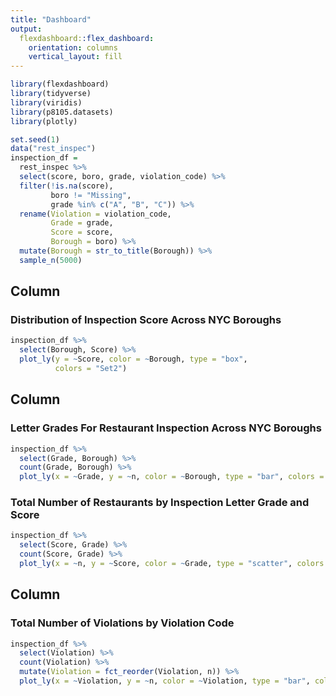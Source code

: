 ```yaml
---
title: "Dashboard"
output: 
  flexdashboard::flex_dashboard:
    orientation: columns
    vertical_layout: fill
---
```


```r
library(flexdashboard)
library(tidyverse)
library(viridis)
library(p8105.datasets)
library(plotly)
```

```r
set.seed(1)
data("rest_inspec")
inspection_df = 
  rest_inspec %>% 
  select(score, boro, grade, violation_code) %>% 
  filter(!is.na(score), 
         boro != "Missing", 
         grade %in% c("A", "B", "C")) %>% 
  rename(Violation = violation_code,
         Grade = grade,
         Score = score,
         Borough = boro) %>% 
  mutate(Borough = str_to_title(Borough)) %>% 
  sample_n(5000)
```

Column {data-width=650}
-----------------------------------------------------------------------

### Distribution of Inspection Score Across NYC Boroughs

```r
inspection_df %>% 
  select(Borough, Score) %>%
  plot_ly(y = ~Score, color = ~Borough, type = "box",
          colors = "Set2")
```

Column {data-width=350}
-----------------------------------------------------------------------

### Letter Grades For Restaurant Inspection Across NYC Boroughs

```r
inspection_df %>% 
  select(Grade, Borough) %>% 
  count(Grade, Borough) %>% 
  plot_ly(x = ~Grade, y = ~n, color = ~Borough, type = "bar", colors = "Set2")
```

### Total Number of Restaurants by Inspection Letter Grade and Score

```r
inspection_df %>% 
  select(Score, Grade) %>% 
  count(Score, Grade) %>% 
  plot_ly(x = ~n, y = ~Score, color = ~Grade, type = "scatter", colors = "Set2")
```

Column {data-width=650}
-----------------------------------------------------------------------

### Total Number of Violations by Violation Code

```r
inspection_df %>%
  select(Violation) %>% 
  count(Violation) %>% 
  mutate(Violation = fct_reorder(Violation, n)) %>% 
  plot_ly(x = ~Violation, y = ~n, color = ~Violation, type = "bar", colors = "Set2")
```